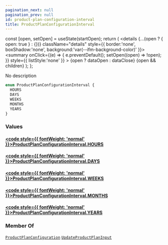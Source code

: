 ```yaml
---
pagination_next: null
pagination_prev: null
id: product-plan-configuration-interval
title: ProductPlanConfigurationInterval
---
```









  const [open, setOpen] = useState(startOpen);
  return (
    <details {...(open ? { open: true } : {})} className="details" style={{ border:'none', boxShadow:'none', background:'var(--ifm-background-color)' }}>
      <summary
        onClick={(e) => {
          e.preventDefault();
          setOpen((open) => !open);
        }}
        style={{ listStyle:'none' }}
      >
      {open ? dataOpen : dataClose}
      </summary>
      {open && children}
    </details>
  );
};








No description


```graphql
enum ProductPlanConfigurationInterval {
  HOURS
  DAYS
  WEEKS
  MONTHS
  YEARS
}
```




### Values

#### [<code style={{ fontWeight: 'normal' }}>ProductPlanConfigurationInterval.<b>HOURS</b></code>](#)  



#### [<code style={{ fontWeight: 'normal' }}>ProductPlanConfigurationInterval.<b>DAYS</b></code>](#)  



#### [<code style={{ fontWeight: 'normal' }}>ProductPlanConfigurationInterval.<b>WEEKS</b></code>](#)  



#### [<code style={{ fontWeight: 'normal' }}>ProductPlanConfigurationInterval.<b>MONTHS</b></code>](#)  



#### [<code style={{ fontWeight: 'normal' }}>ProductPlanConfigurationInterval.<b>YEARS</b></code>](#)  







### Member Of

[`ProductPlanConfiguration`](/schema/types/objects/product-plan-configuration.mdx)  <Badge class="badge badge--secondary" text="object"/><Bullet />[`UpdateProductPlanInput`](/schema/types/inputs/update-product-plan-input.mdx)  <Badge class="badge badge--secondary" text="input"/>

